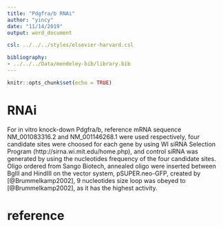 ```yaml
---
title: "Pdgfra/b RNAi"
author: "yincy"
date: "11/14/2019"
output: word_document

csl: ../../../styles/elsevier-harvard.csl

bibliography:
- ../../../Data/mendeley-bib/library.bib
---
```


```r
knitr::opts_chunk$set(echo = TRUE)
```


# RNAi  
For in vitro knock-down Pdgfra/b, reference mRNA sequence NM_001083316.2 and NM_001146268.1 were used respectively, four candidate sites were choosed for each gene by using WI siRNA Selection Program (http://sirna.wi.mit.edu/home.php), and control siRNA was generated by using the nucleotides frequency of the four candidate sites. Oligo ordered from Sango Biotech, annealed oligo were inserted between BglII and HindIII on the vector system, pSUPER.neo-GFP, created by [@Brummelkamp2002], 9 nucleotides size loop was obeyed to [@Brummelkamp2002], as it has the highest activity.  

# reference